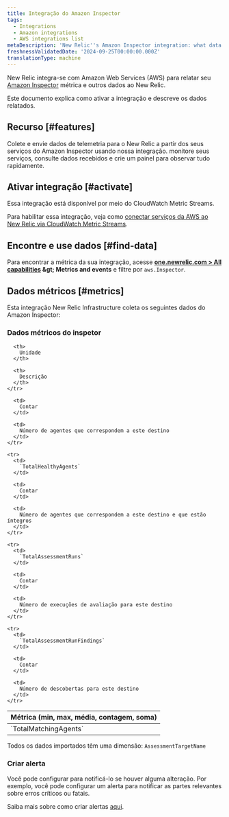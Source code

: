 ```yaml
---
title: Integração do Amazon Inspector
tags:
  - Integrations
  - Amazon integrations
  - AWS integrations list
metaDescription: 'New Relic''s Amazon Inspector integration: what data it reports and how to enable it.'
freshnessValidatedDate: '2024-09-25T00:00:00.000Z'
translationType: machine
---
```


New Relic integra-se com Amazon Web Services (AWS) para relatar seu [Amazon Inspector](https://aws.amazon.com/inspector/) métrica e outros dados ao New Relic.

Este documento explica como ativar a integração e descreve os dados relatados.

## Recurso [#features]

Colete e envie dados de telemetria para o New Relic a partir dos seus serviços do Amazon Inspector usando nossa integração. monitore seus serviços, consulte dados recebidos e crie um painel para observar tudo rapidamente.

## Ativar integração [#activate]

Essa integração está disponível por meio do CloudWatch Metric Streams.

Para habilitar essa integração, veja como [conectar serviços da AWS ao New Relic via CloudWatch Metric Streams](/docs/infrastructure/amazon-integrations/connect/aws-metric-stream-setup/).

## Encontre e use dados [#find-data]

Para encontrar a métrica da sua integração, acesse <DNT>**[one.newrelic.com &gt; All capabilities](https://one.newrelic.com/all-capabilities) &amp;gt; Metrics and events**</DNT> e filtre por `aws.Inspector`.

## Dados métricos [#metrics]

Esta integração New Relic Infrastructure coleta os seguintes dados do Amazon Inspector:

### Dados métricos do inspetor

<table>
  <thead>
    <tr>
      <th style={{ width: "200px" }}>
        Métrica (min, max, média, contagem, soma)
      </th>

      <th>
        Unidade
      </th>

      <th>
        Descrição
      </th>
    </tr>
  </thead>

  <tbody>
    <tr>
      <td>
        `TotalMatchingAgents`
      </td>

      <td>
        Contar
      </td>

      <td>
        Número de agentes que correspondem a este destino
      </td>
    </tr>

    <tr>
      <td>
        `TotalHealthyAgents`
      </td>

      <td>
        Contar
      </td>

      <td>
        Número de agentes que correspondem a este destino e que estão íntegros
      </td>
    </tr>

    <tr>
      <td>
        `TotalAssessmentRuns`
      </td>

      <td>
        Contar
      </td>

      <td>
        Número de execuções de avaliação para este destino
      </td>
    </tr>

    <tr>
      <td>
        `TotalAssessmentRunFindings`
      </td>

      <td>
        Contar
      </td>

      <td>
        Número de descobertas para este destino
      </td>
    </tr>
  </tbody>
</table>

Todos os dados importados têm uma dimensão: `AssessmentTargetName`

### Criar alerta

Você pode configurar <InlinePopover type="alerts" />para notificá-lo se houver alguma alteração. Por exemplo, você pode configurar um alerta para notificar as partes relevantes sobre erros críticos ou fatais.

Saiba mais sobre como criar alertas [aqui](/docs/alerts-applied-intelligence/new-relic-alerts/learn-alerts/introduction-alerts/).